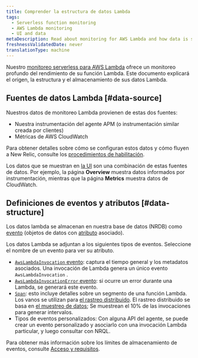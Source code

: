 ```yaml
---
title: Comprender la estructura de datos Lambda
tags:
  - Serverless function monitoring
  - AWS Lambda monitoring
  - UI and data
metaDescription: Read about monitoring for AWS Lambda and how data is structured and stored.
freshnessValidatedDate: never
translationType: machine
---
```


Nuestro [monitoreo serverless para AWS Lambda](/docs/introduction-new-relic-monitoring-aws-lambda) ofrece un monitoreo profundo del rendimiento de su función Lambda. Este documento explicará el origen, la estructura y el almacenamiento de sus datos Lambda.

## Fuentes de datos Lambda [#data-source]

Nuestros datos de monitoreo Lambda provienen de estas dos fuentes:

* Nuestra instrumentación del agente APM (o instrumentación similar creada por clientes)
* Métricas de AWS CloudWatch

Para obtener detalles sobre cómo se configuran estos datos y cómo fluyen a New Relic, consulte los [procedimientos de habilitación](/docs/install-enable-new-relics-monitoring-aws-lambda).

Los datos que se muestran en [la UI](/docs/lambda-monitoring-ui) son una combinación de estas fuentes de datos. Por ejemplo, la página <DoNotTranslate>**Overview**</DoNotTranslate> muestra datos informados por instrumentación, mientras que la página <DoNotTranslate>**Metrics**</DoNotTranslate> muestra datos de CloudWatch.

## Definiciones de eventos y atributos [#data-structure]

Los datos lambda se almacenan en nuestra base de datos (NRDB) como [evento](/docs/using-new-relic/welcome-new-relic/getting-started/glossary#event) (objetos de datos con [atributo](/docs/using-new-relic/welcome-new-relic/getting-started/glossary#attribute) asociado).

Los datos Lambda se adjuntan a los siguientes tipos de eventos. Seleccione el nombre de un evento para ver su atributo.

* [`AwsLambdaInvocation` evento](/attribute-dictionary/?event=AwsLambdaInvocation): captura el tiempo general y los metadatos asociados. Una invocación de Lambda genera un único evento `AwsLambdaInvocation` .
* [`AwsLambdaInvocationError` evento](/attribute-dictionary/?event=AwsLambdaInvocationError): si ocurre un error durante una Lambda, se generará este evento.
* [`Span`](/attribute-dictionary/?event=Span): esto incluye detalles sobre un segmento de una función Lambda. Los vanos se utilizan para [el rastreo distribuido](/docs/apm/distributed-tracing/getting-started/introduction-distributed-tracing). El rastreo distribuido se basa en [el muestreo de datos](/docs/apm/distributed-tracing/getting-started/how-new-relic-distributed-tracing-works#sampling); Se muestrean el 10% de las invocaciones para generar intervalos.
* Tipos de eventos personalizados: Con alguna API del agente, se puede crear un evento personalizado y asociarlo con una invocación Lambda particular, y luego consultar con NRQL.

Para obtener más información sobre los límites de almacenamiento de eventos, consulte [Acceso y requisitos](/docs/introduction-new-relic-monitoring-aws-lambda#requirements).